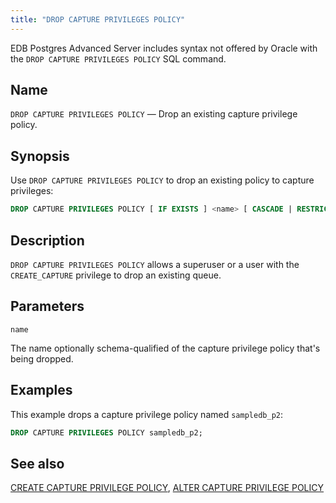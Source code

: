 ```yaml
---
title: "DROP CAPTURE PRIVILEGES POLICY"
---
```


EDB Postgres Advanced Server includes syntax not offered by Oracle with the `DROP CAPTURE PRIVILEGES POLICY`  SQL command.

## Name

`DROP CAPTURE PRIVILEGES POLICY` &mdash; Drop an existing capture privilege policy.

## Synopsis

Use `DROP CAPTURE PRIVILEGES POLICY` to drop an existing policy to capture privileges:

```sql
DROP CAPTURE PRIVILEGES POLICY [ IF EXISTS ] <name> [ CASCADE | RESTRICT ]
```

## Description

`DROP CAPTURE PRIVILEGES POLICY` allows a superuser or a user with the `CREATE_CAPTURE` privilege to drop an existing queue.

## Parameters

`name`

 The name optionally schema-qualified of the capture privilege policy that's being dropped.


## Examples

This example drops a capture privilege policy named `sampledb_p2`:

```sql
DROP CAPTURE PRIVILEGES POLICY sampledb_p2;
```

## See also

[CREATE CAPTURE PRIVILEGE POLICY](19a_create_capture_privilege), [ALTER CAPTURE PRIVILEGE POLICY](01_alter_capture_privilege)
